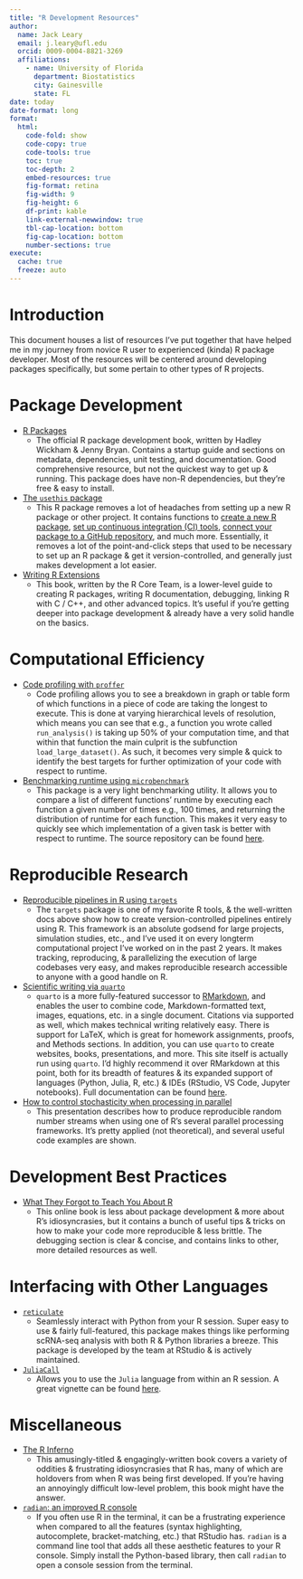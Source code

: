 ```yaml
---
title: "R Development Resources"
author:
  name: Jack Leary
  email: j.leary@ufl.edu
  orcid: 0009-0004-8821-3269
  affiliations:
    - name: University of Florida
      department: Biostatistics 
      city: Gainesville
      state: FL
date: today
date-format: long
format:
  html:
    code-fold: show
    code-copy: true
    code-tools: true
    toc: true
    toc-depth: 2
    embed-resources: true
    fig-format: retina
    fig-width: 9
    fig-height: 6
    df-print: kable
    link-external-newwindow: true
    tbl-cap-location: bottom
    fig-cap-location: bottom
    number-sections: true
execute: 
  cache: true
  freeze: auto
---
```


# Introduction 

This document houses a list of resources I've put together that have helped me in my journey from novice R user to experienced (kinda) R package developer. Most of the resources will be centered around developing packages specifically, but some pertain to other types of R projects. 

# Package Development 

- [R Packages](https://r-pkgs.org)
  - The official R package development book, written by Hadley Wickham & Jenny Bryan. Contains a startup guide and sections on metadata, dependencies, unit testing, and documentation. Good comprehensive resource, but not the quickest way to get up & running. This package does have non-R dependencies, but they're free & easy to install.  

- [The `usethis` package](https://usethis.r-lib.org)
  - This R package removes a lot of headaches from setting up a new R package or other project. It contains functions to [create a new R package](https://usethis.r-lib.org/reference/create_package.html), [set up continuous integration (CI) tools](https://usethis.r-lib.org/reference/index.html#continuous-integration), [connect your package to a GitHub repository](https://usethis.r-lib.org/reference/use_github.html), and much more. Essentially, it removes a lot of the point-and-click steps that used to be necessary to set up an R package & get it version-controlled, and generally just makes development a lot easier. 
  
- [Writing R Extensions](https://colinfay.me/writing-r-extensions/index.html)
  - This book, written by the R Core Team, is a lower-level guide to creating R packages, writing R documentation, debugging, linking R with C / C++, and other advanced topics. It's useful if you're getting deeper into package development & already have a very solid handle on the basics. 

# Computational Efficiency 

- [Code profiling with `proffer`](https://r-prof.github.io/proffer/)
  - Code profiling allows you to see a breakdown in graph or table form of which functions in a piece of code are taking the longest to execute. This is done at varying hierarchical levels of resolution, which means you can see that e.g., a function you wrote called `run_analysis()` is taking up 50% of your computation time, and that within that function the main culprit is the subfunction `load_large_dataset()`. As such, it becomes very simple & quick to identify the best targets for further optimization of your code with respect to runtime. 
  
- [Benchmarking runtime using `microbenchmark`](https://www.statology.org/r-microbenchmark/)
  - This package is a very light benchmarking utility. It allows you to compare a list of different functions' runtime by executing each function a given number of times e.g., 100 times, and returning the distribution of runtime for each function. This makes it very easy to quickly see which implementation of a given task is better with respect to runtime. The source repository can be found [here](https://github.com/joshuaulrich/microbenchmark). 

# Reproducible Research 

- [Reproducible pipelines in R using `targets`](https://docs.ropensci.org/targets/)
  - The `targets` package is one of my favorite R tools, & the well-written docs above show how to create version-controlled pipelines entirely using R. This framework is an absolute godsend for large projects, simulation studies, etc., and I've used it on every longterm computational project I've worked on in the past 2 years. It makes tracking, reproducing, & parallelizing the execution of large codebases very easy, and makes reproducible research accessible to anyone with a good handle on R.  
  
- [Scientific writing via `quarto`](https://quarto.org/docs/get-started/authoring/rstudio.html)
  - `quarto` is a more fully-featured successor to [RMarkdown](https://bookdown.org/yihui/bookdown/), and enables the user to combine code, Markdown-formatted text, images, equations, etc. in a single document. Citations via supported as well, which makes technical writing relatively easy. There is support for LaTeX, which is great for homework assignments, proofs, and Methods sections. In addition, you can use `quarto` to create websites, books, presentations, and more. This site itself is actually run using `quarto`. I'd highly recommend it over RMarkdown at this point, both for its breadth of features & its expanded support of languages (Python, Julia, R, etc.) & IDEs (RStudio, VS Code, Jupyter notebooks). Full documentation can be found [here](https://quarto.org/docs/reference/). 
  
- [How to control stochasticity when processing in parallel](https://s3.amazonaws.com/assets.datacamp.com/production/course_6245/slides/chapter4.pdf)
  - This presentation describes how to produce reproducible random number streams when using one of R's several parallel processing frameworks. It's pretty applied (not theoretical), and several useful code examples are shown. 

# Development Best Practices

- [What They Forgot to Teach You About R](https://rstats.wtf/index.html)
  - This online book is less about package development & more about R's idiosyncrasies, but it contains a bunch of useful tips & tricks on how to make your code more reproducible & less brittle. The debugging section is clear & concise, and contains links to other, more detailed resources as well. 
  
# Interfacing with Other Languages
- [`reticulate`](https://rstudio.github.io/reticulate/)
  - Seamlessly interact with Python from your R session. Super easy to use & fairly full-featured, this package makes things like performing scRNA-seq analysis with both R & Python libraries a breeze. This package is developed by the team at RStudio & is actively maintained. 

- [`JuliaCall`](https://github.com/cran/JuliaCall)
  - Allows you to use the `Julia` language from within an R session. A great vignette can be found [here](https://hwborchers.github.io/). 

# Miscellaneous 

- [The R Inferno](https://www.burns-stat.com/pages/Tutor/R_inferno.pdf)
  - This amusingly-titled & engagingly-written book covers a variety of oddities & frustrating idiosyncrasies that R has, many of which are holdovers from when R was being first developed. If you're having an annoyingly difficult low-level problem, this book might have the answer. 

- [`radian`: an improved R console](https://github.com/randy3k/radian)
  - If you often use R in the terminal, it can be a frustrating experience when compared to all the features (syntax highlighting, autocomplete, bracket-matching, etc.) that RStudio has. `radian` is a command line tool that adds all these aesthetic features to your R console. Simply install the Python-based library, then call `radian` to open a console session from the terminal. 
